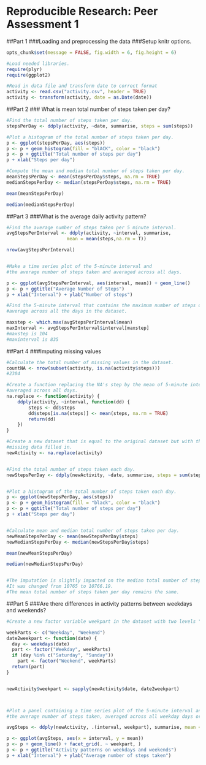 
Reproducible Research: Peer Assessment 1
========================================

##Part 1
###Loading and preprocessing the data
###Setup knitr options.

```r
opts_chunk$set(message = FALSE, fig.width = 6, fig.height = 6)

#Load needed libraries.
require(plyr)
require(ggplot2)

#Read in data file and transform date to correct format
activity <- read.csv("activity.csv", header = TRUE)
activity <- transform(activity, date = as.Date(date))
```

##Part 2
### What is mean total number of steps taken per day?

```r
#Find the total number of steps taken per day.
stepsPerDay <- ddply(activity, ~date, summarise, steps = sum(steps))

#Plot a histogram of the total number of steps taken per day.
p <- ggplot(stepsPerDay, aes(steps))
p <- p + geom_histogram(fill = "blACK", color = "black")
p <- p + ggtitle("Total number of steps per day")
p + xlab("Steps per day")

#Compute the mean and median total number of steps taken per day.
meanStepsPerDay <- mean(stepsPerDay$steps, na.rm = TRUE)
medianStepsPerDay <- median(stepsPerDay$steps, na.rm = TRUE)

mean(meanStepsPerDay)

median(medianStepsPerDay)

```



##Part 3
###What is the average daily activity pattern?

```r
#Find the average number of steps taken per 5 minute interval.
avgStepsPerInterval <- ddply(activity, ~interval, summarise, 
                      mean = mean(steps,na.rm = T))

nrow(avgStepsPerInterval)


#Make a time series plot of the 5-minute interval and 
#the average number of steps taken and averaged across all days.

p <- ggplot(avgStepsPerInterval, aes(interval, mean)) + geom_line()
p <- p + ggtitle("Average Number of Steps")
p + xlab("Interval") + ylab("Number of steps")

#Find the 5-minute interval that contains the maximum number of steps on 
#average across all the days in the dataset.

maxstep <- which.max(avgStepsPerInterval$mean)
maxInterval <- avgStepsPerInterval$interval[maxstep]
#maxstep is 104
#maxinterval is 835
```


##Part 4
###Imputing missing values

```r
#Calculate the total number of missing values in the dataset.
countNA <- nrow(subset(activity, is.na(activity$steps)))
#2304

#Create a function replacing the NA's step by the mean of 5-minute interval 
#averaged across all days.
na.replace <- function(activity) {
    ddply(activity, ~interval, function(dd) {
        steps <- dd$steps
        dd$steps[is.na(steps)] <- mean(steps, na.rm = TRUE)
        return(dd)
    })
}

#Create a new dataset that is equal to the original dataset but with the 
#missing data filled in.
newActivity <- na.replace(activity)


#Find the total number of steps taken each day.
newStepsPerDay <- ddply(newActivity, ~date, summarise, steps = sum(steps))


#Plot a histogram of the total number of steps taken each day.
p <- ggplot(newStepsPerDay, aes(steps))
p <- p + geom_histogram(fill = "black", color = "black")
p <- p + ggtitle("Total number of steps per day")
p + xlab("Steps per day")


#Calculate mean and median total number of steps taken per day.
newMeanStepsPerDay <- mean(newStepsPerDay$steps)
newMedianStepsPerDay <- median(newStepsPerDay$steps)

mean(newMeanStepsPerDay)

median(newMedianStepsPerDay)


#The imputation is slightly impacted on the median total number of steps taken per day.
#It was changed from 10765 to 10766.19. 
#The mean total number of steps taken per day remains the same. 
```

##Part 5
###Are there differences in activity patterns between weekdays and weekends?

```r
#Create a new factor variable weekpart in the dataset with two levels "weekday" and "weekend"

weekParts <- c("Weekday", "Weekend")
date2weekpart <- function(date) {
  day <- weekdays(date)
  part <- factor("Weekday", weekParts)
  if (day %in% c("Saturday", "Sunday")) 
    part <- factor("Weekend", weekParts)
  return(part)
}


newActivity$weekpart <- sapply(newActivity$date, date2weekpart)



#Plot a panel containing a time series plot of the 5-minute interval and
#the average number of steps taken, averaged across all weekday days or weekend days.

avgSteps <- ddply(newActivity, .(interval, weekpart), summarise, mean = mean(steps))

p <- ggplot(avgSteps, aes(x = interval, y = mean))
p <- p + geom_line() + facet_grid(. ~ weekpart, )
p <- p + ggtitle("Activity patterns on weekdays and weekends")
p + xlab("Interval") + ylab("Average number of steps taken")

```